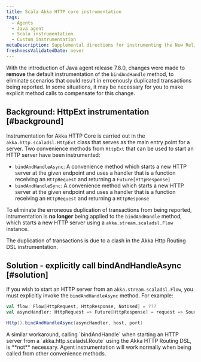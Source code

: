 ```yaml
---
title: Scala Akka HTTP core instrumentation
tags:
  - Agents
  - Java agent
  - Scala instrumentation
  - Custom instrumentation
metaDescription: Supplemental directions for instrumenting the New Relic Java agent with Scala applications using the Akka HTTP Core framework.
freshnessValidatedDate: never
---
```


With the introduction of Java agent release 7.8.0, changes were made to **remove** the default instrumentation of the `bindAndHandle` method, to eliminate scenarios that could result in erroenously duplicated transactions being reported. In some situations, it may be necessary for you to make explicit method calls to compensate for this change.

## Background: HttpExt instrumentation [#background]

Instrumentation for Akka HTTP Core is carried out in the `akka.http.scaladsl.HttpExt` class that serves as the 
main entry point for a server. Two convenience methods from `HttpExt` that can be used to start an HTTP server have been instrumented:

* `bindAndHandleAsync`: A convenience method which starts a new HTTP server at the given endpoint and uses a handler that is a function receiving an `HttpRequest` and returning a `Future[HttpResponse]`
* `bindAndHandleSync`: A convenience method which starts a new HTTP server at the given endpoint and uses a handler that is a function receiving an `HttpRequest` and returning a `HttpResponse`

To eliminate the erroneous duplication of transactions from being reported, intrumentation is **no longer** being applied to the `bindAndHandle` method, which starts a new HTTP server using a `akka.stream.scaladsl.Flow` instance. 

The duplication of transactions is due to a clash in the Akka Http Routing DSL instrumentation. 

## Solution - explicitly call bindAndHandleAsync [#solution]

If you wish to start an HTTP server from an `akka.stream.scaladsl.Flow`, you must explicitly invoke the `bindAndHandleAsync` method. For example:

```scala
val flow: Flow[HttpRequest, HttpResponse, NotUsed] = ???
val asyncHandler: HttpRequest => Future[HttpResponse] = request => Source.single(request).via(flow).runWith(Sink.head)

Http().bindAndHandleAsync(asyncHandler, host, port)
```

<Callout variant="important">
  A similar workaround, calling `bindAndHandle` when starting an HTTP server from a `akka.http.scaladsl.Route` using the Akka HTTP Routing DSL, is **not** necessary. Agent instrumentation will work normally when being called from other convenience methods.
</Callout>
